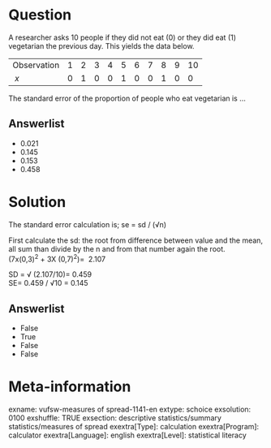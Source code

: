 Question
========
A researcher asks 10 people if they did not eat (0) or they did eat (1)
vegetarian the previous day. This yields the data below.  
  

<table>
<tbody>
<tr class="odd">
<td>Observation</td>
<td>1</td>
<td>2</td>
<td>3</td>
<td>4</td>
<td>5</td>
<td>6</td>
<td>7</td>
<td>8</td>
<td>9</td>
<td>10</td>
</tr>
<tr class="even">
<td><em> x </em></td>
<td>0</td>
<td>1</td>
<td>0</td>
<td>0</td>
<td>1</td>
<td>0</td>
<td>0</td>
<td>1</td>
<td>0</td>
<td>0</td>
</tr>
</tbody>
</table>

  
The standard error of the proportion of people who eat vegetarian is ...

Answerlist
----------
* 0.021
* 0.145
* 0.153
* 0.458

Solution
========





The standard error calculation is; se = sd / (√n)  
  
First calculate the sd: the root from difference between value and the
mean, all sum than divide by the n and from that number again the
root.  
(7x(0,3)<sup>2</sup> + 3X (0,7)<sup>2</sup>)=  2.107  
  
SD = √ (2.107/10)= 0.459  
SE= 0.459 / √10 = 0.145


Answerlist
----------
* False
* True
* False
* False

Meta-information
================
exname: vufsw-measures of spread-1141-en
extype: schoice
exsolution: 0100
exshuffle: TRUE
exsection: descriptive statistics/summary statistics/measures of spread
exextra[Type]: calculation
exextra[Program]: calculator
exextra[Language]: english
exextra[Level]: statistical literacy

